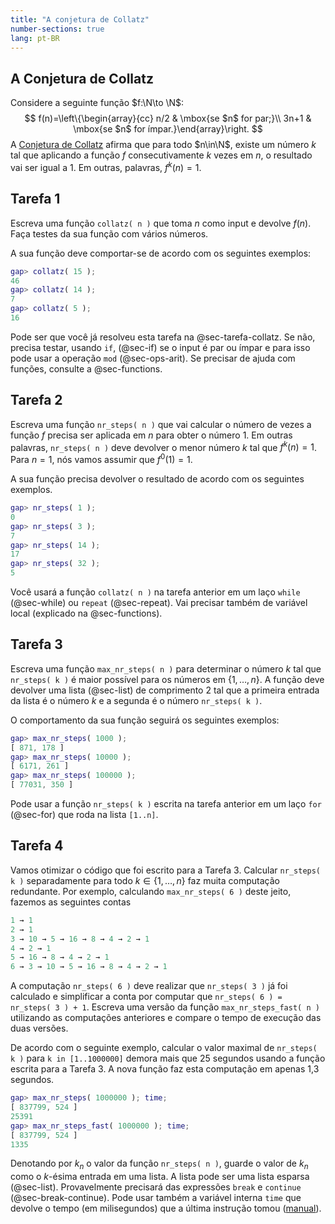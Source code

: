 ```yaml
---
title: "A conjetura de Collatz"
number-sections: true
lang: pt-BR
---
```


## A Conjetura de Collatz


$\newcommand{\N}{\mathbb N}$

:::{.problem}
Considere a seguinte função $f:\N\to \N$:
$$
    f(n)=\left\{\begin{array}{cc} n/2 & \mbox{se $n$ for par;}\\
    3n+1 & \mbox{se $n$ for ímpar.}\end{array}\right.
$$
A [Conjetura de Collatz](https://en.wikipedia.org/wiki/Collatz_conjecture) afirma que para todo $n\in\N$, existe um número $k$ tal que aplicando a função $f$ consecutivamente $k$ vezes em $n$, o resultado vai ser igual a $1$. Em outras, palavras, $f^k(n)=1$.
:::

## Tarefa 1

:::{.subproblem}
Escreva uma função `collatz( n )` que toma $n$ como input e devolve $f(n)$. Faça testes da sua função com vários números. 

A sua função deve comportar-se de acordo com os seguintes exemplos:
```matlab
gap> collatz( 15 );
46
gap> collatz( 14 );
7
gap> collatz( 5 );
16
```
:::

:::{.hint}
Pode ser que você já resolveu esta tarefa na @sec-tarefa-collatz. Se não, precisa testar, usando `if`, (@sec-if) se o input é par ou ímpar e para isso pode usar a operação `mod` (@sec-ops-arit). Se precisar de ajuda com funções, consulte a @sec-functions.
:::



<!--
collatz := function( n )

    if n mod 2 = 0 then 
        return n/2;
    else 
        return 3*n+1;
    fi;
end;
-->

## Tarefa 2

:::{.subproblem}
Escreva uma função `nr_steps( n )` que vai calcular o número de vezes a função $f$ precisa ser aplicada em $n$ para obter o número $1$. Em outras palavras,  `nr_steps( n )` deve devolver o menor número $k$ tal que $f^k(n)=1$. Para $n=1$, nós vamos assumir que $f^0(1)=1$. 

A sua função precisa devolver o resultado de acordo com os seguintes exemplos.
```matlab
gap> nr_steps( 1 );
0
gap> nr_steps( 3 );
7
gap> nr_steps( 14 );
17
gap> nr_steps( 32 );
5
```
:::

<!--
nr_steps := function( n )
    local st;

    st := 0;
    while n > 1 do 
        n := collatz( n );
        st := st+1;
    od;

    return st;
end;
-->

:::{.hint}
Você usará a função `collatz( n )` na tarefa anterior em um laço `while` (@sec-while) ou `repeat` (@sec-repeat). Vai precisar também de variável local (explicado na @sec-functions).
:::



## Tarefa 3

:::{.subproblem}
Escreva uma função `max_nr_steps( n )` para determinar o número $k$ tal que `nr_steps( k )` é maior possível para os números em $\{1,\ldots,n\}$. A função deve devolver uma lista (@sec-list) de comprimento $2$ tal que a primeira entrada da lista é o número $k$ e a segunda é o número `nr_steps( k )`. 

O comportamento da sua função seguirá os seguintes exemplos:
```matlab
gap> max_nr_steps( 1000 );
[ 871, 178 ]
gap> max_nr_steps( 10000 );
[ 6171, 261 ]
gap> max_nr_steps( 100000 );
[ 77031, 350 ]
```
:::

<!--
max_nr_steps := function( n )
    local max, max_i, i, max_nr_i;

    max := 0; max_i := 1;
    for i in [1..n] do
        max_nr_i := nr_steps( i );  
        if max_nr_i > max then 
            max := max_nr_i;
            max_i := i; 
        fi;
    od; 

    return [max_i, max];
end;
-->

:::{.hint}
Pode usar a função `nr_steps( k )` escrita na tarefa anterior em um laço  `for` (@sec-for) que roda na lista `[1..n]`. 
:::

## Tarefa 4


:::{.subproblem}
Vamos otimizar o código que foi escrito para a Tarefa 3. Calcular `nr_steps( k )` separadamente para todo $k\in \{1,\ldots,n\}$ faz muita computação redundante. Por exemplo, calculando `max_nr_steps( 6 )` deste jeito, fazemos as seguintes contas 
```matlab
1 → 1 
2 → 1
3 → 10 → 5 → 16 → 8 → 4 → 2 → 1 
4 → 2 → 1 
5 → 16 → 8 → 4 → 2 → 1
6 → 3 → 10 → 5 → 16 → 8 → 4 → 2 → 1
```
A computação `nr_steps( 6 )` deve realizar que `nr_steps( 3 )` já foi calculado e simplificar a conta por computar que `nr_steps( 6 ) = nr_steps( 3 ) + 1`. Escreva uma versão da função `max_nr_steps_fast( n )` utilizando as computações anteriores e compare o tempo de execução das duas versões.

De acordo com o seguinte exemplo, calcular o valor maximal de `nr_steps( k )` para `k in [1..1000000]` demora mais que 25 segundos usando a função escrita para a Tarefa 3. A nova função faz esta computação em apenas 1,3 segundos. 
```matlab
gap> max_nr_steps( 1000000 ); time;   
[ 837799, 524 ]
25391
gap> max_nr_steps_fast( 1000000 ); time;
[ 837799, 524 ]
1335
```
:::

:::{.hint}
Denotando por $k_n$ o valor da função `nr_steps( n )`, guarde o valor de $k_n$ como o $k$-ésima entrada em uma lista. A lista pode ser uma lista esparsa (@sec-list). Provavelmente precisará das expressões `break` e `continue` (@sec-break-continue). Pode usar também a variável interna `time` que devolve o tempo (em milisegundos) que a última instrução tomou ([manual](https://docs.gap-system.org/doc/ref/chap7.html#X7C0F91F982189624)).
:::



<!--
max_nr_steps_fast := function( n )
    local nr_steps, max_i, max_nr, i, k, i0, nr_steps_local;

    nr_steps := [0];

    max_i := 0; max_nr := 0;
    for i in [2..n] do

        if IsBound( nr_steps[i]) then 
            continue;
        fi;

        k := 0; i0 := i;
        repeat 
            i0 := collatz( i0 );
            k := k+1;
            if IsBound( nr_steps[i0] ) then
                nr_steps_local := nr_steps[i0] + k; 
                nr_steps[i] := nr_steps_local;
                if nr_steps_local > max_nr then 
                    max_i := i;
                    max_nr := nr_steps_local;
                fi;
                break;
            fi;
        until false; 
    od; 

    return [max_i,max_nr];    
end;
-->